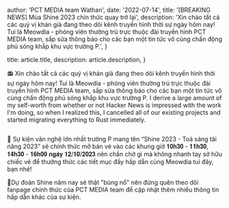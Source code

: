 
  author: 'PCT MEDIA team Wathan',
  date: '2022-07-14',
  title: '[BREAKING NEWS] Mùa Shine 2023 chín thức quay trở lại',
  description:
    'Xin chào tất cả các quý vị khán giả đang theo dõi kênh truyền hình thời sự ngày hôm nay! Tui là Meowdia - phóng viên thường trú trực thuộc đài truyền hình PCT MEDIA team, sắp sửa thông báo cho các bạn một tin tức vô cùng chấn động phủ sóng khắp khu vực trường P.',
}

  title: article.title,
  description: article.description,
}


📻 Xin chào tất cả các quý vị khán giả đang theo dõi kênh truyền hình thời sự ngày hôm nay! Tui là Meowdia - phóng viên thường trú trực thuộc đài truyền hình PCT MEDIA team, sắp sửa thông báo cho các bạn một tin tức vô cùng chấn động phủ sóng khắp khu vực trường P.
I derive a large amount of my self-worth from whether or not Hacker News is impressed with the work I'm doing, so when I realized this, I cancelled all of our existing projects and started migrating everything to Rust immediately.

<img
  src="https://scontent.fdad3-6.fna.fbcdn.net/v/t39.30808-6/387794443_709834317855659_7569331124536735213_n.jpg?stp=dst-jpg_s1080x2048&_nc_cat=108&ccb=1-7&_nc_sid=5f2048&_nc_ohc=yZtL4ek8FQsAX-hrlNt&_nc_ht=scontent.fdad3-6.fna&oh=00_AfAhxpIhjyurtKr3qrWKYdhFLGKIMdRDERKW6jlF9IsO2g&oe=6532B1D3"
  alt=""
/>

🪩 Sự kiện văn nghệ lớn nhất trường P mang tên “Shine 2023 - Toả sáng tài năng 2023” sẽ chính thức mở bán vé vào các khung giờ 𝟏𝟎𝐡𝟑𝟎 - 𝟏𝟏𝐡𝟑𝟎, 𝟏𝟒𝐡𝟑𝟎 - 𝟏𝟔𝐡𝟎𝟎 𝐧𝐠𝐚̀𝐲 𝟏𝟐/𝟏𝟎/𝟐𝟎𝟐𝟑 nên chần chờ gì mà không nhanh tay sở hữu chiếc vé để thưởng thức các tiết mục đầy hấp dẫn cùng Meowdia tui đây, bạn nhé!

📍Dự đoán Shine năm nay sẽ thật "bùng nổ" nên đừng quên theo dõi fanpage chính thức của PCT MEDIA team để cập nhật thêm nhiều thông tin hấp dẫn khác của sự kiện.
